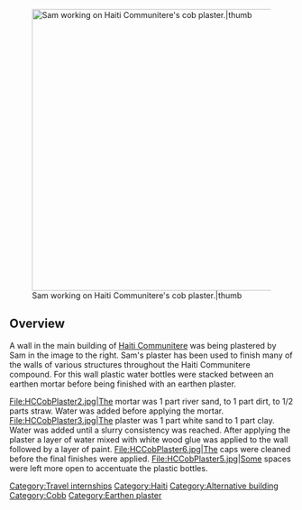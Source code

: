 [[File:HCCobPlaster.jpg|500px|Sam working on Haiti Communitere's cob plaster.|thumb]]
==Overview==
A wall in the main building of [[Haiti Communitere]] was being plastered by Sam in the image to the right. Sam's plaster has been used to finish many of the walls of various structures throughout the Haiti Communitere compound. For this wall plastic water bottles were stacked between an earthen mortar  before being finished with an earthen plaster.
<gallery widths=200>
File:HCCobPlaster2.jpg|The mortar was 1 part river sand, to 1 part dirt, to 1/2 parts straw. Water was added before applying the mortar.
File:HCCobPlaster3.jpg|The plaster was 1 part white sand to 1 part clay. Water was added until a slurry consistency was reached. After applying the plaster a layer of water mixed with white wood glue was applied to the wall followed by a layer of paint. 
File:HCCobPlaster6.jpg|The caps were cleaned before the final finishes were applied.
File:HCCobPlaster5.jpg|Some spaces were left more open to accentuate the plastic bottles.
</gallery>


[[Category:Travel internships]]
[[Category:Haiti]]
[[Category:Alternative building]]
[[Category:Cobb]]
[[Category:Earthen plaster]]